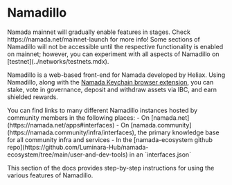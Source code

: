 
# Namadillo

<Callout type='info'>
Namada mainnet will gradually enable features in stages. Check https://namada.net/mainnet-launch for more info! Some sections of Namadillo will not be accessible 
until the respective functionality is enabled on mainnet; however, you can experiment with all aspects of Namadillo on [testnet](../networks/testnets.mdx).
</Callout>

Namadillo is a web-based front-end for Namada developed by Heliax. Using Namadillo, along with the [Namada Keychain browser extension](../users/keychain.mdx), 
you can stake, vote in governance, deposit and withdraw assets via IBC, and earn shielded rewards.  

<Callout emoji='😎'>
You can find links to many different Namadillo instances hosted by community members in the following places:
- On [namada.net](https://namada.net/apps#interfaces)
- On [namada.community](https://namada.community/infra/interfaces), the primary knowledge base for all community infra and services
- In the [namada-ecosystem github repo](https://github.com/Luminara-Hub/namada-ecosystem/tree/main/user-and-dev-tools) in an `interfaces.json`
</Callout>

This section of the docs provides step-by-step instructions for using the various features of Namadillo.  

